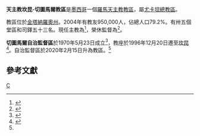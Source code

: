 {{Multiple issues|
{{Primarysources|time=2020-02-15T13:04:21+00:00}}
{{Refimprove|time=2020-02-15T13:04:21+00:00}}
}}
{{Infobox Roman Catholic diocese
|Roman Catholic Diocese of = 天主教坎昆-切圖馬爾教區
|Latin name of diocese =
|border = catholic
|image = 
|caption = 
|location = [[墨西哥|墨西哥]]
|territory = [[金塔納羅奧州|金塔納羅奧州]]
|population = 950,000
|rite = [[羅馬禮|羅馬禮]]
|patron = 
|province = [[天主教尤卡坦總教區|尤卡坦]]
|established = 1970年
|cathedral = 
|co-cathedral =
|leadership = 主教
|website = 
|pope = {{incumbent pope}}
|ordinary = {{link-es|伯多祿·保祿·埃利松多-卡爾德納斯|Pedro Pablo Elizondo Cárdenas}}
|coadjutor bishop = 
|emeritus = 
|title1 = 榮休監督
|title1_name = {{link-es|喬治·貝爾納爾-巴爾加斯|Jorge Bernal Vargas}}
|map = [[File:Quintana_Roo_in_Mexico.svg|250px]]
|map_caption = 教區管轄圖
}}

'''天主教坎昆-切圖馬爾教區'''是[[墨西哥|墨西哥]]一個[[羅馬天主教|羅馬天主教]][[教區|教區]]，屬[[天主教尤卡坦總教區|尤卡坦總教區]]。

教區位於[[金塔納羅奧州|金塔納羅奧州]]。2004年有教友950,000人，佔總人口79.2%。有卅五個堂區和司鐸五十三名。現任主教為{{link-es|伯多祿·保祿·埃利松多-卡爾德納斯|Pedro Pablo Elizondo Cárdenas}}<ref name="Vatican20200215">{{cite press release |title=Resignations and Appointments, 15.02.2020 |url=https://press.vatican.va/content/salastampa/en/bollettino/pubblico/2020/02/15/200215d.html |publisher=Holy See Press Office |accessdate=2020-02-16 |archiveurl=https://web.archive.org/web/20200216100054/https://press.vatican.va/content/salastampa/en/bollettino/pubblico/2020/02/15/200215d.html |archivedate=2020-02-16 |language=en |date=2020-02-15 |dead-url=no }}</ref>，榮休監督為{{link-es|喬治·貝爾納爾-巴爾加斯|Jorge Bernal Vargas}}<ref>{{cite press release |title=RINUNCE E NOMINE, 26.10.2004 |url=https://press.vatican.va/content/salastampa/it/bollettino/pubblico/2004/10/26/0524/01681.html |publisher=Sala Stampa della Santa Sede |accessdate=2020-02-15 |archiveurl=https://web.archive.org/web/20200215115427/https://press.vatican.va/content/salastampa/it/bollettino/pubblico/2004/10/26/0524/01681.html |archivedate=2020-02-15 |language=it |date=2004-10-26 |dead-url=no }}</ref>。

'''切圖馬爾自治監督區'''於1970年5月23日成立<ref>{{cite book |title=ACTA APOSTOLICAE SEDIS |year=1970 |publisher=Typis Polyglottis Vaticanis |pages=817-818 |url=https://www.vatican.va/archive/aas/documents/AAS-62-1970-ocr.pdf |accessdate=2020-02-15 |archiveurl=https://web.archive.org/web/20200215120016/https://www.vatican.va/archive/aas/documents/AAS-62-1970-ocr.pdf |archivedate=2020-02-15 |language=la |dead-url=no }}</ref>，教座於1996年12月20日遷至[[坎昆|坎昆]]<ref>{{cite book |title=ACTA APOSTOLICAE SEDIS |year=1997 |publisher=Typis Polyglottis Vaticanis |pages=71-72 |url=https://www.vatican.va/archive/aas/documents/AAS-89-1997-ocr.pdf |accessdate=2020-02-15 |archiveurl=https://web.archive.org/web/20200215120217/https://www.vatican.va/archive/aas/documents/AAS-89-1997-ocr.pdf |archivedate=2020-02-15 |language=la |dead-url=no }}</ref>。自治監督區於2020年2月15日升為教區。<ref name="Vatican20200215" />

==參考文獻==
{{reflist}}

{{墨西哥天主教教區}}

[[Category:墨西哥天主教教區|C]]